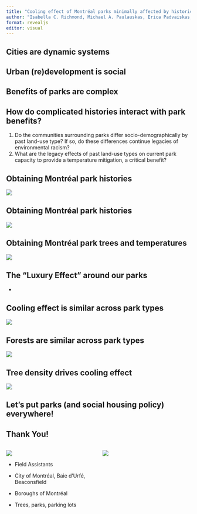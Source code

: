 ```yaml
---
title: "Cooling effect of Montréal parks minimally affected by historical legacies"
author: "Isabella C. Richmond, Michael A. Paulauskas, Erica Padvaiskas, Laura Carolina Gonzalez Sinisterra, Kayleigh Hutt-Taylor, Alec L. Robitaille, Carly D. Ziter"
format: revealjs
editor: visual
---
```


## Cities are dynamic systems

## Urban (re)development is social

## Benefits of parks are complex

## How do complicated histories interact with park benefits?

::: incremental
1.  Do the communities surrounding parks differ socio-demographically by past land-use type? If so, do these differences continue legacies of environmental racism?
2.  What are the legacy effects of past land-use types on current park capacity to provide a temperature mitigation, a critical benefit?
:::

## Obtaining Montréal park histories

![](presentation_imgs/Parc-Angrignon-1947-mosaic.jpeg){fig-align="center"}

## Obtaining Montréal park histories

![](presentation_imgs/Parc-Angrignon-2019.jpg){fig-align="center"}

## Obtaining Montréal park trees and temperatures

![](presentation_imgs/figure_2.png){fig-align="center"}

## The "Luxury Effect" around our parks

-   

## Cooling effect is similar across park types

![](presentation_imgs/plu_temp_total.png){fig-align="center"}

## Forests are similar across park types

![](presentation_imgs/plu_tree_direct.png){fig-align="center"}

## Tree density drives cooling effect

![](presentation_imgs/tree_temp_direct.png){fig-align="center"}

## Let's put parks (and social housing policy) everywhere!

## Thank You!

::: columns
::: {.column width="50%"}
![](presentation_imgs/ZULE_logo_green_name.png)

-   Field Assistants

-   City of Montréal, Baie d'Urfé, Beaconsfield

-   Boroughs of Montréal

-   Trees, parks, parking lots
:::

::: {.column width="50%"}
![](presentation_imgs/LabPhoto2022.jpg){fig-align="right"}
:::
:::

